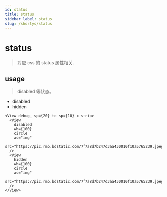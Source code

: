 ```yaml
---
id: status
title: status
sidebar_label: status
slug: /shortys/status
---
```


# status

> 对应 css 的 status 属性相关.

## usage

> disabled 等状态。

- disabled
- hidden

```tsx live
<View debug_ sp={20} tc sp={10} x strip>
  <View
    disabled
    wh={100}
    circle
    as="img"
    src="https://pic.rmb.bdstatic.com/7f7a8d7b247d3aa430010f10a5765239.jpeg"
  />
  <View
    hidden
    wh={100}
    circle
    as="img"
    src="https://pic.rmb.bdstatic.com/7f7a8d7b247d3aa430010f10a5765239.jpeg"
  />
</View>
```
